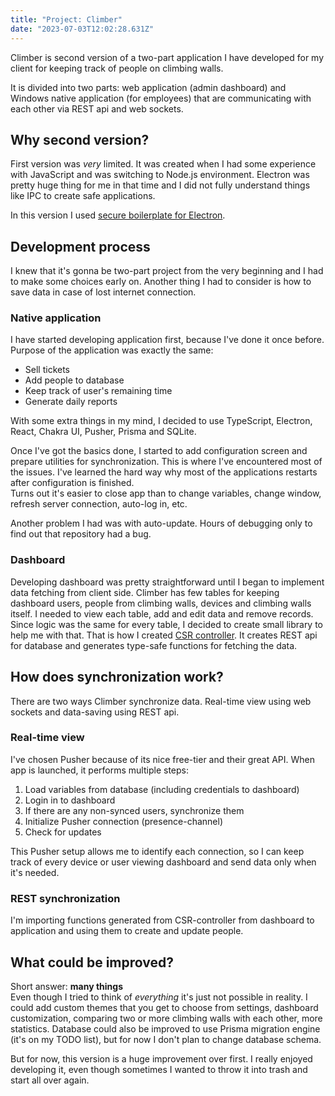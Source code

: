 ```yaml
---
title: "Project: Climber"
date: "2023-07-03T12:02:28.631Z"
---
```


Climber is second version of a two-part application I have developed for my client for keeping track of people on climbing walls.

It is divided into two parts: web application (admin dashboard) and Windows native application (for employees) that are communicating with each other via REST api and web sockets.

## Why second version?

First version was *very* limited. It was created when I had some experience with JavaScript and was switching to Node.js environment.
Electron was pretty huge thing for me in that time and I did not fully understand things like IPC to create safe applications.

In this version I used [secure boilerplate for Electron](https://github.com/cawa-93/vite-electron-builder).

## Development process

I knew that it's gonna be two-part project from the very beginning and I had to make some choices early on.
Another thing I had to consider is how to save data in case of lost internet connection.

### Native application

I have started developing application first, because I've done it once before.
Purpose of the application was exactly the same:
- Sell tickets
- Add people to database
- Keep track of user's remaining time
- Generate daily reports

With some extra things in my mind, I decided to use TypeScript, Electron, React, Chakra UI, Pusher, Prisma and SQLite.

Once I've got the basics done, I started to add configuration screen and prepare utilities for synchronization.
This is where I've encountered most of the issues. I've learned the hard way why most of the applications restarts after configuration is finished.  
Turns out it's easier to close app than to change variables, change window, refresh server connection, auto-log in, etc.

Another problem I had was with auto-update. Hours of debugging only to find out that repository had a bug.

### Dashboard

Developing dashboard was pretty straightforward until I began to implement data fetching from client side.
Climber has few tables for keeping dashboard users, people from climbing walls, devices and climbing walls itself.
I needed to view each table, add and edit data and remove records.  
Since logic was the same for every table, I decided to create small library to help me with that.
That is how I created [CSR controller](https://www.npmjs.com/package/csr-controller). It creates REST api for database and generates type-safe functions for fetching the data.

## How does synchronization work?

There are two ways Climber synchronize data. Real-time view using web sockets and data-saving using REST api.

### Real-time view

I've chosen Pusher because of its nice free-tier and their great API. When app is launched, it performs multiple steps:

1. Load variables from database (including credentials to dashboard)
2. Login in to dashboard
4. If there are any non-synced users, synchronize them
3. Initialize Pusher connection (presence-channel)
4. Check for updates

This Pusher setup allows me to identify each connection, so I can keep track of every device or user viewing dashboard and send data only when it's needed.

### REST synchronization

I'm importing functions generated from CSR-controller from dashboard to application and using them to create and update people.

## What could be improved?

Short answer: **many things**  
Even though I tried to think of *everything* it's just not possible in reality.
I could add custom themes that you get to choose from settings, dashboard customization, comparing two or more climbing walls with each other, more statistics.
Database could also be improved to use Prisma migration engine (it's on my TODO list), but for now I don't plan to change database schema.

But for now, this version is a huge improvement over first. I really enjoyed developing it, even though sometimes I wanted to throw it into trash and start all over again.